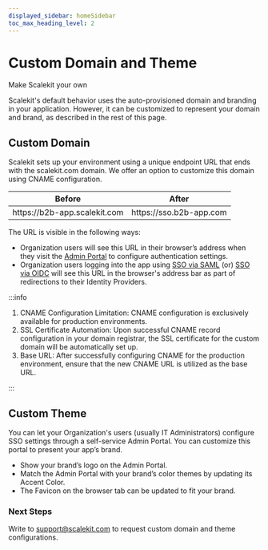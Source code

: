 ```yaml
---
displayed_sidebar: homeSidebar
toc_max_heading_level: 2
---
```


# Custom Domain and Theme

<Subtitle>Make Scalekit your own</Subtitle>

Scalekit's default behavior uses the auto-provisioned domain and branding in your application. However, it can be customized to represent your domain and brand, as described in the rest of this page.

## Custom Domain

Scalekit sets up your environment using a unique endpoint URL that ends with the <SimpleCode>scalekit.com</SimpleCode> domain. We offer an option to customize this domain using CNAME configuration.

| Before                                                            | After                                                        |
| ----------------------------------------------------------------- | ------------------------------------------------------------ |
| <SimpleCode> https:<nolink />//b2b-app.scalekit.com </SimpleCode> | <SimpleCode> https://<nolink />sso.b2b-app.com </SimpleCode> |

The URL is visible in the following ways:

- Organization users will see this URL in their browser’s address when they visit the [Admin Portal](/sso/quickstart-admin-portal) to configure authentication settings.
- Organization users logging into the app using [SSO via SAML](/sso/guides/integrations/saml) (or) [SSO via OIDC](/sso/guides/integrations/oidc) will see this URL in the browser's address bar as part of redirections to their Identity Providers.

:::info

1. CNAME Configuration Limitation: CNAME configuration is exclusively available for production environments.
2. SSL Certificate Automation: Upon successful CNAME record configuration in your domain registrar, the SSL certificate for the custom domain will be automatically set up.
3. Base URL: After successfully configuring CNAME for the production environment, ensure that the new CNAME URL is utilized as the base URL.

:::

## Custom Theme

You can let your Organization's users (usually IT Administrators) configure SSO settings through a self-service Admin Portal. You can customize this portal to present your app’s brand.

- Show your brand’s logo on the Admin Portal.
- Match the Admin Portal with your brand’s color themes by updating its Accent Color.
- The Favicon on the browser tab can be updated to fit your brand.

### Next Steps

Write to support@scalekit.com to request custom domain and theme configurations.
